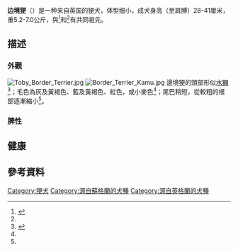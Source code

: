 {{Infobox Dogbreed 
| image =Border_Terrier.jpg
| image_caption = 一只边境㹴成犬
| name = 边境㹴
| country = [[英國|英國]][[蘇格蘭|蘇格蘭]]及[[英格蘭|英格蘭]]
| fcigroup = 3
| fcisection = 1
| fcinum = 10
| fcistd = http://www.google.com/search?q=cache:ZrpCONn1pe8J:www.fci.be/uploaded_files/010gb98_en.doc+site:www.fci.be+%2210+/+12.+03.+1998%22&hl=en&start=1
| akcgroup = 㹴犬
| akcstd = http://www.akc.org/breeds/border_terrier/index.cfm
| ankcgroup = 第2組（㹴犬）
| ankcstd = http://www.ankc.aust.com/bordterr.html
| ckcgroup = 第4組－㹴犬
| ckcstd = https://web.archive.org/web/20050901182929/http://www.ckc.ca/Default.aspx?tabid=137
| kcukgroup = 㹴犬
| kcukstd = http://www.thekennelclub.org.uk/item/67
| nzkcgroup = 㹴犬
| nzkcstd = http://www.nzkc.org.nz/br216.html{{dead link|date=October 2011}}
| ukcgroup = 㹴犬
| ukcstd = http://mail.ukcdogs.com/UKCweb.nsf/80de88211ee3f2dc8525703f004ccb1e/059d6e6e45ab582e8525704d004d9588?OpenDocument
}}<!-- End Infobox -->

'''边境㹴'''（{{lang-en|Border Terrier}}）是一种来自英国的㹴犬，体型细小，成犬身高（至肩膊）28-41厘米，重5.2-7.0公斤，與{{link-en|丹迪丁蒙㹴|Dandie Dinmont Terrier}}<ref name="Oberlin">{{Cite web |url=http://www.oberlin.edu/faculty/scarrier/Border_Terrier/Border_History.html |title=History of the Border Terrier |accessdate=2014-07-23 |language=en |archiveurl=https://web.archive.org/web/20140723062738/http://www.oberlin.edu/faculty/scarrier/Border_Terrier/Border_History.html |archivedate=2014-07-23}}</ref>和{{link-en|貝林登㹴|Bedlington Terrier}}<ref name="Oberlin"/>有共同祖先。

==描述==
===外觀===
[[File:Toby_Border_Terrier.jpg|right]]
[[File:Border_Terrier_Kamu.jpg|right]]
邊境㹴的頭部形似[[水獺|水獺]]<ref name="terrier1">{{cite web|url=http://www.akc.org/breeds/border_terrier/index.cfm |title=American Kennel Club - Border Terrier |publisher=Akc.org |date= |accessdate=2009-02-20 |language=en |archiveurl=https://web.archive.org/web/20090219094851/http://akc.org/breeds/border_terrier/index.cfm |archivedate=2009-02-19}}</ref>；毛色為灰及黃褐色、藍及黃褐色、紅色，或小麥色<ref name="terrier1"/>；尾巴稍短，從較粗的根部逐漸縮小<ref name="terrier1"/>。

===脾性===

==健康==

==參考資料==
{{reflist}}

[[Category:㹴犬|Category:㹴犬]]
[[Category:源自蘇格蘭的犬種|Category:源自蘇格蘭的犬種]]
[[Category:源自英格蘭的犬種|Category:源自英格蘭的犬種]]